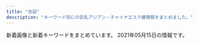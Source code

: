 ```yaml
---
title: "池袋"
description: "キーワード別にの巨乳アジアン・チャイナエステ嬢情報をまとめました。"
---
```


新着画像と新着キーワードをまとめています。
2021年05月15日の情報です。

<DmmAffiliateIns />
<KeywordTable
  shops={
    [
    {
        "url": "http://monaliza.xyz/",
        "keywords": {
            "C": 8
        },
        "img_links": [
            "http://monaliza.xyz/images/index_c1.jpg",
            "http://monaliza.xyz/images/r02.jpg",
            "http://monaliza.xyz/images/top.jpg",
            "http://monaliza.xyz/images/r04.jpg",
            "http://monaliza.xyz/images/g6.jpg",
            "http://monaliza.xyz/images/mobile.jpg",
            "http://monaliza.xyz/images/r03.jpg",
            "http://monaliza.xyz/images/gallery_image01b.jpg",
            "http://monaliza.xyz/images/g4.jpg",
            "http://monaliza.xyz/images/yuki.jpg",
            "http://monaliza.xyz/images/aoyi.jpg",
            "http://monaliza.xyz/images/r01.jpg",
            "http://monaliza.xyz/images/index_c3.jpg",
            "http://monaliza.xyz/images/index_c2.jpg",
            "http://monaliza.xyz/images/g7.jpg"
        ],
        "name": "MONA\u30fbLIZA \u30e2\u30ca\u30fb\u30ea\u30b6",
        "station": "JR\u6c60\u888b\u99c5\u897f\u53e3"
    },
    {
        "img_links": [
            "http://www.ccgirl.work/staff/aya1.jpg",
            "http://ccgirl.work/staff/ai1.jpg",
            "http://ccgirl.work/staff/kayuri1.jpg",
            "http://ccgirl.work/img/icon/new.jpg",
            "http://www.ccgirl.work/staff/kayuri2.jpg",
            "http://www.ccgirl.work/img/bana02.jpg",
            "http://ccgirl.work/img/contentsbottom.png",
            "http://ccgirl.work/staff/aya2.jpg",
            "http://ccgirl.work/staff/riri2.jpg",
            "http://ccgirl.work/staff/koko1.jpg",
            "http://ccgirl.work/staff/riri1.jpg",
            "http://ccgirl.work/staff/ai3.jpg",
            "http://www.ccgirl.work/staff/kayuri3.jpg",
            "http://www.ccgirl.work/staff/ai1.jpg",
            "http://ccgirl.work/img/interior.jpg",
            "http://ccgirl.work/img/s/s_qa.png",
            "http://ccgirl.work/staff/koko2.jpg",
            "http://www.ccgirl.work/staff/hana1.jpg",
            "http://ccgirl.work/staff/aya3.jpg",
            "http://www.ccgirl.work/staff/ai2.jpg",
            "http://www.ccgirl.work/img/contentsbottom.png",
            "http://www.ccgirl.work/staff/riri1.jpg",
            "http://www.ccgirl.work/img/bana03.jpg",
            "http://www.ccgirl.work/img/icon/new.jpg",
            "http://ccgirl.work/img/bana03.jpg",
            "http://www.ccgirl.work/staff/kayuri1.jpg",
            "http://ccgirl.work/staff/kayuri2.jpg",
            "http://ccgirl.work/staff/kayuri3.jpg",
            "http://www.ccgirl.work/staff/koko2.jpg",
            "http://ccgirl.work/staff/aya1.jpg",
            "http://ccgirl.work/img/bana02.jpg",
            "http://ccgirl.work/staff/ai2.jpg",
            "http://ccgirl.work/staff/hana1.jpg",
            "http://www.ccgirl.work/staff/koko1.jpg",
            "http://www.ccgirl.work/staff/ai3.jpg"
        ],
        "name": "\u73ca\u745a\u6d77\u5cb8",
        "keywords": {
            "C": 65,
            "84": 42,
            "85": 13,
            "86": 28,
            "D": 30
        },
        "url": "http://ccgirl.work/",
        "station": "JR\u6c60\u888b\u99c5\u6771\u53e3"
    },
    {
        "keywords": {},
        "img_links": [],
        "station": "JR\u6c60\u888b\u99c5\u6771\u53e3",
        "name": "\u30b9\u30de\u30a4\u30eb",
        "url": "http://iris.iest.info/"
    },
    {
        "name": "Primore \uff5e\u30d7\u30ea\u30e2\u30a2\uff5e",
        "keywords": {},
        "url": "http://primore.jpest.net/",
        "img_links": [
            "http://primore.jpest.net/uploads//sites/9/2020/06/r1.jpg",
            "http://primore.jpest.net/uploads//sites/9/2020/06/s1.jpg",
            "http://primore.jpest.net/uploads//sites/9/2020/06/top1-3.png",
            "http://primore.jpest.net/uploads//sites/9/2020/06/aroma2.jpg",
            "http://primore.jpest.net/uploads//sites/9/2020/06/top-2.png",
            "http://primore.jpest.net/uploads//sites/9/2020/06/s3.jpg",
            "http://primore.jpest.net/uploads//sites/9/2020/06/r2.jpg",
            "http://primore.jpest.net/uploads//sites/9/2020/06/r4.jpg",
            "http://primore.jpest.net/uploads//sites/9/2020/06/s2.jpg",
            "http://primore.jpest.net/uploads//sites/9/2020/06/r5.jpg",
            "http://primore.jpest.net/uploads//sites/9/2020/06/r3.jpg",
            "http://primore.jpest.net/uploads//sites/9/2021/04/2.jpg",
            "http://primore.jpest.net/uploads//sites/9/2021/04/3.jpg",
            "http://primore.jpest.net/uploads//sites/9/2020/06/s4.jpg",
            "http://primore.jpest.net/uploads//sites/9/2020/06/aroma1.jpg",
            "http://primore.jpest.net/uploads//sites/9/2020/06/02.jpg",
            "http://primore.jpest.net/uploads//sites/9/2021/04/1.jpg",
            "http://primore.jpest.net/uploads//sites/9/2020/06/4.jpg",
            "http://primore.jpest.net/uploads//sites/9/2020/06/01.jpg"
        ],
        "station": "JR\u6c60\u888b\u99c5\u6771\u53e3"
    },
    {
        "station": "JR\u6c60\u888b\u99c5\u897f\u53e3(\u5317)",
        "keywords": {
            "87": 28,
            "E": 82,
            "C": 35,
            "D": 60,
            "90": 13,
            "89": 68,
            "88": 72,
            "F": 39
        },
        "name": "New RELAX TIME",
        "url": "https://www.relax-es.net/",
        "img_links": [
            "https://www.relax-es.net/img/uploadfile/imgpc01601942092.jpg",
            "https://www.relax-es.net/w160-p400/img/uploadfile/imgpc01601602326.jpg",
            "https://www.relax-es.net/img/uploadfile/imgpc01608535716.jpg",
            "https://www.relax-es.net/img/uploadfile/imgpc01601601781.jpg",
            "https://www.relax-es.net/w200-p300/img/uploadfile/imgpc01601942105.jpg",
            "https://www.relax-es.net/img/s/area04.png",
            "https://www.relax-es.net/img/num3.png",
            "https://www.relax-es.net/img/syscard.png",
            "https://www.relax-es.net/img/shop.jpg",
            "https://www.relax-es.net/img/num1.png",
            "https://www.relax-es.net/w200-p300/img/uploadfile/imgpc01601942123.jpg",
            "https://www.relax-es.net/img/bana03.jpg",
            "https://www.relax-es.net/w160-p400/img/uploadfile/imgpc01601942123.jpg",
            "https://www.relax-es.net/img/s/area01.png",
            "https://www.relax-es.net/w160-p400/img/uploadfile/imgpc01608535826.jpg",
            "https://www.relax-es.net/img/uploadfile/imgpc01608535915.jpg",
            "https://www.relax-es.net/img/uploadfile/imgpc01601602890.jpg",
            "https://www.relax-es.net/img/uploadfile/imgpc01601942165.jpg",
            "https://www.relax-es.net/w160-p400/img/uploadfile/imgpc01601602890.jpg",
            "https://www.relax-es.net/img/uploadfile/imgpc01601601975.jpg",
            "https://www.relax-es.net/img/s/area02.png",
            "https://www.relax-es.net/w300-p200/img/uploadfile/imgpc01601942105.jpg",
            "https://www.relax-es.net/w200-p300/img/uploadfile/imgpc01601602403.jpg",
            "https://www.relax-es.net/img/uploadfile/imgpc01601942123.jpg",
            "https://www.relax-es.net/img/bana04.jpg",
            "https://www.relax-es.net/img/bana01.jpg",
            "https://www.relax-es.net/w160-p400/img/uploadfile/imgpc01601602761.jpg",
            "https://www.relax-es.net/img/uploadfile/imgpc01601602443.jpg",
            "https://www.relax-es.net/img/uploadfile/imgpc01601942105.jpg",
            "https://www.relax-es.net/w160-p400/img/uploadfile/imgpc01601602016.jpg",
            "https://www.relax-es.net/w200-p300/img/uploadfile/imgpc01601602676.jpg",
            "https://www.relax-es.net/img/uploadfile/imgpc01601942142.jpg",
            "https://www.relax-es.net/img/uploadfile/img_1601600792.jpg",
            "https://www.relax-es.net/img/num5.png",
            "https://www.relax-es.net/w200-p300/img/uploadfile/imgpc01601602443.jpg",
            "https://www.relax-es.net/img/uploadfile/imgpc01601602970.jpg",
            "https://www.relax-es.net/img/uploadfile/imgpc01601602326.jpg",
            "https://www.relax-es.net/img/uploadfile/imgpc01601602188.jpg",
            "https://www.relax-es.net/img/bana07.jpg",
            "https://www.relax-es.net/img/uploadfile/imgpc01608535783.jpg",
            "https://www.relax-es.net/w160-p400/img/uploadfile/imgpc01601602970.jpg",
            "https://www.relax-es.net/w160-p400/img/uploadfile/imgpc01608535716.jpg",
            "https://www.relax-es.net/w160-p400/img/uploadfile/imgpc01608535783.jpg",
            "https://www.relax-es.net/img/uploadfile/img_1601600707.jpg",
            "https://www.relax-es.net/img/uploadfile/imgpc01601602761.jpg",
            "https://www.relax-es.net/img/uploadfile/imgpc01601603008.jpg",
            "https://www.relax-es.net/img/uploadfile/imgpc01601602016.jpg",
            "https://www.relax-es.net/img/s/area06.png",
            "https://www.relax-es.net/w160-p400/img/uploadfile/imgpc01601601975.jpg",
            "https://www.relax-es.net/w160-p400/img/uploadfile/imgpc01601601781.jpg",
            "https://www.relax-es.net/img/num4.png",
            "https://www.relax-es.net/w200-p300/img/uploadfile/imgpc01601601975.jpg",
            "https://www.relax-es.net/w160-p400/img/uploadfile/imgpc01601602188.jpg",
            "https://www.relax-es.net/img/area.jpg",
            "https://www.relax-es.net/img/s/area05.png",
            "https://www.relax-es.net/img/companioncoment.png",
            "https://www.relax-es.net/w160-p400/img/uploadfile/imgpc01601602269.jpg",
            "https://www.relax-es.net/w160-p400/img/uploadfile/imgpc01601942142.jpg",
            "https://www.relax-es.net/w200-p300/img/uploadfile/imgpc01601601781.jpg",
            "https://www.relax-es.net/img/kantan.jpg",
            "https://www.relax-es.net/w200-p80/img/uploadfile/imgpc01601942105.jpg",
            "https://www.relax-es.net/img/icon/new.png",
            "https://www.relax-es.net/w200-p300/img/uploadfile/imgpc01601602890.jpg",
            "https://www.relax-es.net/w160-p400/img/uploadfile/imgpc01601942092.jpg",
            "https://www.relax-es.net/img/bana02.jpg",
            "https://www.relax-es.net/img/uploadfile/1601603998.png",
            "https://www.relax-es.net/img/uploadfile/imgpc01601602269.jpg",
            "https://www.relax-es.net/img/bana05.jpg",
            "https://www.relax-es.net/img/uploadfile/imgpc01608535826.jpg",
            "https://www.relax-es.net/w160-p400/img/uploadfile/imgpc01601602676.jpg",
            "https://www.relax-es.net/w160-p400/img/uploadfile/imgpc01601602403.jpg",
            "https://www.relax-es.net/w160-p400/img/uploadfile/imgpc01601602443.jpg",
            "https://www.relax-es.net/img/uploadfile/imgpc01601602403.jpg",
            "https://www.relax-es.net/w160-p400/img/uploadfile/imgpc01601942105.jpg",
            "https://www.relax-es.net/img/bana10.jpg",
            "https://www.relax-es.net/img/s/area03.png",
            "https://www.relax-es.net/w160-p400/img/uploadfile/imgpc01601942165.jpg",
            "https://www.relax-es.net/w160-p400/img/uploadfile/imgpc01608535915.jpg",
            "https://www.relax-es.net/img/uploadfile/imgpc01601602676.jpg",
            "https://www.relax-es.net/img/num2.png",
            "https://www.relax-es.net/w160-p400/img/uploadfile/imgpc01601603008.jpg"
        ]
    },
    {
        "name": "\u604b\u306e\u5929\u4f7f",
        "station": "JR\u6c60\u888b\u99c5\u897f\u53e3(\u5317)",
        "url": "https://koi-tenshi.tyo.cm/",
        "keywords": {
            "85": 1,
            "D": 4,
            "88": 1,
            "86": 2,
            "C": 12
        },
        "img_links": [
            "https://koi-tenshi.tyo.cm/images/sp_ico05.png",
            "https://koi-tenshi.tyo.cm/photos/sites/8/2021/04/2021042906175895.jpg",
            "https://koi-tenshi.tyo.cm/images/header_open.png",
            "https://koi-tenshi.tyo.cm/photos/sites/8/2021/04/2021042906214275.jpg",
            "https://koi-tenshi.tyo.cm/images/sp_ico04.png",
            "https://koi-tenshi.tyo.cm/images/end.png",
            "https://koi-tenshi.tyo.cm/images/sp_ico06.png",
            "https://koi-tenshi.tyo.cm/images/sp_header.png",
            "https://koi-tenshi.tyo.cm/images/sp_ico02.png",
            "https://koi-tenshi.tyo.cm/photos/sites/8/2021/04/2021042906173487.jpg",
            "https://koi-tenshi.tyo.cm/images/sp_tel.png",
            "https://koi-tenshi.tyo.cm/images/header_tel.png",
            "https://koi-tenshi.tyo.cm/images/sp_ico03.png",
            "https://koi-tenshi.tyo.cm/images/header_mail.png",
            "https://koi-tenshi.tyo.cm/photos/sites/8/2021/04/2021042906171256.jpg",
            "https://koi-tenshi.tyo.cm/images/sp_ico01.png",
            "https://koi-tenshi.tyo.cm/images/info.jpg"
        ]
    },
    {
        "name": "\u30cf\u30cb\u30fc\u30d3\u30fc",
        "station": "JR\u6c60\u888b\u99c5\u897f\u53e3(\u5317)",
        "url": "https://honeybee2.com/",
        "img_links": [
            "https://honeybee2.com/images/img_gallery_02.png",
            "https://honeybee2.com/images_staff/142/050113450875.jpg",
            "https://honeybee2.com/images_staff/133/041312285087.jpg",
            "https://honeybee2.com/images/bnr_160_45.jpg",
            "https://honeybee2.com/images/bnr_side_card.png",
            "https://honeybee2.com/images_staff/168/111319171076.jpg",
            "https://honeybee2.com/images/btn_next.png",
            "https://honeybee2.com/images_staff/108/050115134296.jpg",
            "https://honeybee2.com/images_staff/168/050113400416.jpg",
            "https://honeybee2.com/images_staff/136/050114025434.jpg",
            "https://honeybee2.com/images/vis_profileframe.png",
            "https://honeybee2.com/images_staff/176/050115410027.jpg",
            "https://honeybee2.com/images_staff/133/050114310512.jpg",
            "https://honeybee2.com/images/img_gallery_04.png",
            "https://honeybee2.com/images/icon_ranking_05.png",
            "https://honeybee2.com/images/icon_ranking_03.png",
            "https://honeybee2.com/images_staff/99/050115040623.jpg",
            "https://honeybee2.com/images/bnr_468_60.jpg",
            "https://honeybee2.com/images/img_info.png",
            "https://honeybee2.com/images_staff/99/110211050217.jpg",
            "https://honeybee2.com/images/img_gallery_06.png",
            "https://honeybee2.com/images_staff/117/082321050834.jpg",
            "https://honeybee2.com/images/btn_back.png",
            "https://honeybee2.com/images/bnr_88_31.jpg",
            "https://honeybee2.com/images_staff/117/050114225897.jpg",
            "https://honeybee2.com/images/img_gallery_03.png",
            "https://honeybee2.com/images_staff/60/050115251333.jpg",
            "https://honeybee2.com/images/pagetop_off.png",
            "https://honeybee2.com/images/img_info_02.png",
            "https://honeybee2.com/images/img_gallery_01.png",
            "https://honeybee2.com/images_staff/134/041314164177.jpg",
            "https://honeybee2.com/images/icon_ranking_04.png",
            "https://honeybee2.com/images_staff/150/050113284720.jpg",
            "https://honeybee2.com/images/img_info_03.png",
            "https://honeybee2.com/images/icon_ranking_01.png",
            "https://honeybee2.com/images_staff/60/032207120681.jpg",
            "https://honeybee2.com/images_staff/111/070714141435.jpg",
            "https://honeybee2.com/images/img_info_01.png",
            "https://honeybee2.com/images/no_image.jpg",
            "https://honeybee2.com/images_staff/175/050113092189.jpg",
            "https://honeybee2.com/images/icon_new.png",
            "https://honeybee2.com/images/bnr_200_40.jpg",
            "https://honeybee2.com/images/img_gallery_05.png",
            "https://honeybee2.com/images/vis_castframe_01.png",
            "https://honeybee2.com/images/bnr_side_concept.png",
            "https://honeybee2.com/images_staff/142/060611265633.jpg",
            "https://honeybee2.com/images_staff/150/091116274617.jpg",
            "https://honeybee2.com/images_staff/111/050114432551.jpg",
            "https://honeybee2.com/images_staff/136/041523165620.jpg"
        ],
        "keywords": {
            "82": 63,
            "D": 199,
            "83": 149,
            "88": 44,
            "85": 104,
            "C": 257,
            "84": 251,
            "F": 51
        }
    },
    {
        "station": "JR\u6c60\u888b\u99c5\u897f\u53e3",
        "name": "\u5fc3\u30d1\u30e9\u30c0\u30a4\u30b9",
        "img_links": [
            "http://new-paradise.net/images/a6.jpg",
            "http://new-paradise.net/images/down.png",
            "http://new-paradise.net/images/mobile.png",
            "http://new-paradise.net/images/itigo.jpg",
            "http://new-paradise.net/images/zi_staff.png",
            "http://new-paradise.net/images/a3.jpg",
            "http://new-paradise.net/images/honoka.jpg",
            "http://new-paradise.net/images/kiki02.jpg",
            "http://new-paradise.net/images/kanna02.jpg",
            "http://new-paradise.net/images/kiki.jpg",
            "http://new-paradise.net/images/a4.jpg",
            "http://new-paradise.net/images/a7.jpg",
            "http://new-paradise.net/images/a5.jpg",
            "http://new-paradise.net/images/misaki01.jpg",
            "http://new-paradise.net/images/a1.jpg",
            "http://new-paradise.net/images/up.png",
            "http://new-paradise.net/images/g0.jpg",
            "http://new-paradise.net/images/a2.jpg",
            "http://new-paradise.net/images/info.jpg",
            "http://new-paradise.net/images/flash1.jpg",
            "http://new-paradise.net/images/noa.jpg",
            "http://new-paradise.net/images/r3.jpg",
            "http://new-paradise.net/images/misaki02.jpg"
        ],
        "url": "http://new-paradise.net/",
        "keywords": {}
    },
    {
        "url": "http://tsukinokoi.com/",
        "img_links": [
            "http://tsukinokoi.com/images/news3.png",
            "http://tsukinokoi.com/img/staff/144652745411466600.jpg",
            "http://tsukinokoi.com/img/staff/152008703796356600.jpg",
            "http://tsukinokoi.com/img/staff/142919725579809100.png",
            "http://tsukinokoi.com/img/staff/148586605222864500.jpg",
            "http://tsukinokoi.com/images/QRcode.png",
            "http://tsukinokoi.com/img/staff/154673852166026500.jpg",
            "http://tsukinokoi.com/img/staff/153079932824200700.jpg",
            "http://tsukinokoi.com/img/staff/151584629124140300.jpg",
            "http://tsukinokoi.com/images/news1.png",
            "http://tsukinokoi.com/images/bar_gallery.png",
            "http://tsukinokoi.com/img/staff/148256052554824000.jpg",
            "http://tsukinokoi.com/images/bar_staff.png",
            "http://tsukinokoi.com/img/staff/155204782386136400.jpg",
            "http://tsukinokoi.com/img/staff/148073918839938900.jpg",
            "http://tsukinokoi.com/images/bar_top.png",
            "http://tsukinokoi.com/img/staff/160622584020640000.jpg",
            "http://tsukinokoi.com/img/staff/155611310658540500.jpg",
            "http://tsukinokoi.com/img/staff/155818741107218300.jpg",
            "http://tsukinokoi.com/img/staff/148586605226742500.jpg",
            "http://tsukinokoi.com/images/event/2020/m05.png",
            "http://tsukinokoi.com/images/pickupGirl2014.png"
        ],
        "keywords": {
            "\u30bb\u30af\u30b7\u30fc": 1
        },
        "name": "\u6708\u306e\u604b",
        "station": "JR\u6c60\u888b\u99c5\u897f\u53e3"
    },
    {
        "station": "JR\u6c60\u888b\u99c5\u897f\u53e3",
        "keywords": {
            "D": 18,
            "83": 18,
            "85": 6,
            "86": 6,
            "C": 12
        },
        "img_links": [
            "http://koi.este.work/tennai.png",
            "http://koi.este.work/t3.jpg",
            "http://momipara.jp/img/link/momi88.jpg",
            "http://koi.este.work/tennai2.jpg",
            "http://koi.este.work/b_girl.png",
            "http://koi.este.work/2/uploadimg/1565558725.jpg",
            "http://koi.este.work/tennai3.jpg",
            "http://koi.este.work/tennai4.jpg",
            "http://koi.este.work/2/uploadimg/1601879728.jpg",
            "http://koi.este.work/top.jpg",
            "http://koi.este.work/mens-esthe.png",
            "http://koi.este.work/2/uploadimg/1579481243.jpg",
            "http://koi.este.work/t1.jpg",
            "http://koi.este.work/up_5_3_0.jpg",
            "http://koi.este.work/2/uploadimg/1577672563.jpg",
            "http://koi.este.work/b_news.png"
        ],
        "name": "\u604b",
        "url": "http://koi.este.work/"
    },
    {
        "url": "http://esthe-treat.com/",
        "name": "\u53f0\u6e7e\u5e78\u904b\u30ea\u30e9\u30af\u30bc\u30fc\u30b7\u30e7\u30f3",
        "keywords": {},
        "img_links": [
            "http://esthe-treat.com/img/sys2.png",
            "http://esthe-treat.com/img/t-r.jpg",
            "http://esthe-treat.com/img/tel.jpg",
            "http://esthe-treat.com/staff/rena/01.jpg",
            "http://esthe-treat.com/staff/ami/01.jpg",
            "http://esthe-treat.com/img/cam.jpg",
            "http://esthe-treat.com/staff/miki/01.jpg",
            "http://esthe-treat.com/img/sysetc.png",
            "http://esthe-treat.com/img/botton.jpg",
            "http://esthe-treat.com/staff/yuyu/01.jpg",
            "http://esthe-treat.com/img/tit.jpg",
            "http://esthe-treat.com/img/pc.jpg",
            "http://esthe-treat.com/staff/natumi/01.jpg",
            "http://esthe-treat.com/img/add.jpg",
            "http://esthe-treat.com/img/t-t.jpg",
            "http://esthe-treat.com/img/t-o.jpg",
            "http://esthe-treat.com/img/t-a.jpg",
            "http://esthe-treat.com/img/adrs.jpg",
            "http://esthe-treat.com/img/pic.jpg",
            "http://esthe-treat.com/img/info.jpg",
            "http://esthe-treat.com/img/sys1.png",
            "http://esthe-treat.com/img/t-s.jpg"
        ],
        "station": "JR\u6c60\u888b\u99c5\u897f\u53e3"
    },
    {
        "img_links": [
            "http://hanamizuki.jpn.cm/images/s_news.png",
            "http://hanamizuki.jpn.cm/photos/sites/43/2017/11/2017110204162215.jpg",
            "http://hanamizuki.jpn.cm/images/mobile.png",
            "http://hanamizuki.jpn.cm/photos/sites/43/2017/11/2017110204161468.jpg",
            "http://hanamizuki.jpn.cm/images/room4.jpg",
            "http://hanamizuki.jpn.cm/photos/sites/43/2021/02/2021020211590282.jpg",
            "http://hanamizuki.jpn.cm/images/s_staff.png",
            "http://hanamizuki.jpn.cm/images/room3.jpg",
            "http://hanamizuki.jpn.cm/images/nbj2.jpg",
            "http://hanamizuki.jpn.cm/images/top.png",
            "http://hanamizuki.jpn.cm/photos/sites/43/2019/12/2019122511054726.jpg",
            "http://hanamizuki.jpn.cm/images/room2.jpg",
            "http://hanamizuki.jpn.cm/images/s_link.png",
            "http://hanamizuki.jpn.cm/photos/sites/43/2019/12/2019122511054178.jpg",
            "http://hanamizuki.jpn.cm/images/room1.jpg"
        ],
        "url": "http://hanamizuki.jpn.cm/",
        "name": "\u6c34\u6728\u82b1",
        "station": "JR\u6c60\u888b\u99c5\u6771\u53e3",
        "keywords": {
            "95": 1,
            "H": 2,
            "88": 1,
            "90": 1,
            "E": 1
        }
    },
    {
        "station": "JR\u6c60\u888b\u99c5\u897f\u53e3",
        "keywords": {
            "E": 2,
            "85": 2,
            "83": 4,
            "F": 1,
            "C": 22,
            "84": 2,
            "87": 3,
            "86": 1,
            "88": 2
        },
        "url": "http://awakoku.net/",
        "img_links": [
            "http://awakoku.net/girls/hana1.jpg",
            "http://awakoku.net/girls/misaki1.jpg",
            "http://awakoku.net/girls/saki1.jpg",
            "http://awakoku.net/girls/kana1.jpg",
            "http://awakoku.net/girls/yumi.jpg",
            "http://awakoku.net/girls/yuri1.jpg",
            "http://awakoku.net/girls/ami1.jpg",
            "http://awakoku.net/girls/misaki2.jpg",
            "http://awakoku.net/girls/nagisa2.jpg",
            "http://awakoku.net/girls/aya1.jpg",
            "http://awakoku.net/girls/mina2.jpg",
            "http://manpuku-web2.sakura.ne.jp/awakoku/image/header.jpg",
            "http://awakoku.net/girls/noimage.jpg",
            "http://awakoku.net/girls/yuri2.jpg",
            "http://awakoku.net/girls/kana2.jpg",
            "http://awakoku.net/girls/mina1.jpg",
            "http://awakoku.net/image/pickup.jpg",
            "http://awakoku.net/girls/sakura1.jpg",
            "http://awakoku.net/girls/nana1.jpg",
            "http://awakoku.net/girls/nana2.jpg",
            "http://awakoku.net/girls/nagisa1.jpg",
            "http://awakoku.net/girls/hana2.jpg"
        ],
        "name": "\u30a2\u30ef\u56fd\u515a"
    },
    {
        "station": "JR\u6c60\u888b\u99c5\u897f\u53e3(\u5317)",
        "url": "http://www.i-rlx.info/",
        "img_links": [
            "http://www.i-rlx.info/images/index_34.jpg",
            "http://www.i-rlx.info/images/index_24.jpg",
            "http://www.i-rlx.info/images/upload/thumb/bb8a47bc98c64e87.jpg",
            "http://www.i-rlx.info/images/index_27.jpg",
            "http://www.i-rlx.info/images/upload/thumb/9e42414005a99f48.jpg",
            "http://www.i-rlx.info/images/index_01.jpg",
            "http://www.i-rlx.info/girl/02.jpg",
            "http://www.i-rlx.info/images/index_33.jpg",
            "http://www.i-rlx.info/images/upload/thumb/4d0e657eefdddf42.jpg",
            "http://www.i-rlx.info/i/room/r02.jpg",
            "http://www.i-rlx.info/i/girl/02.jpg",
            "http://www.i-rlx.info/images/upload/549fe7e03db1e8fc.jpg",
            "http://www.i-rlx.info/girl/07.jpg",
            "http://www.i-rlx.info/images/index_22.jpg",
            "http://www.i-rlx.info/images/index_08.jpg",
            "http://www.i-rlx.info/images/index_26.jpg",
            "http://www.i-rlx.info/images/upload/19b76df66faf0b12.jpg",
            "http://www.i-rlx.info/images/index_39.jpg",
            "http://www.i-rlx.info/images/rec_16.jpg",
            "http://www.i-rlx.info/images/upload/5f15caf7f272770f.jpg",
            "http://www.i-rlx.info/images/index_03.jpg",
            "http://www.i-rlx.info/images/index_12.jpg",
            "http://www.i-rlx.info/images/upload/thumb/c3c01fea3cdcaa08.jpg",
            "http://www.i-rlx.info/girl/04.jpg",
            "http://www.i-rlx.info/images/upload/thumb/95e8548329763630.jpg",
            "http://www.i-rlx.info/images/index_30.jpg",
            "http://www.i-rlx.info/images/index_04.jpg",
            "http://www.i-rlx.info/images/upload/thumb/7d800b2f3fde617b.jpg",
            "http://www.i-rlx.info/images/upload/d9467bde93e01a59.jpg",
            "http://www.i-rlx.info/images/upload/eeb5d9caa554018e.jpg",
            "http://www.i-rlx.info/images/upload/thumb/d9467bde93e01a59.jpg",
            "http://www.i-rlx.info/images/index_13.jpg",
            "http://www.i-rlx.info/images/sub_18.jpg",
            "http://www.i-rlx.info/images/info.jpg",
            "http://www.i-rlx.info/images/index_36.jpg",
            "http://www.i-rlx.info/images/upload/9e42414005a99f48.jpg",
            "http://www.i-rlx.info/images/staff_16.jpg",
            "http://www.i-rlx.info/images/index_20.jpg",
            "http://www.i-rlx.info/images/index_07.jpg",
            "http://www.i-rlx.info/images/upload/dc8f1b616e622b2a.jpg",
            "http://www.i-rlx.info/images/upload/thumb/22c78aefa047b678.jpg",
            "http://www.i-rlx.info/images/upload/888936484d714117.jpg",
            "http://www.i-rlx.info/girl/05.jpg",
            "http://www.i-rlx.info/images/index_21.jpg",
            "http://www.i-rlx.info/girl/06.jpg",
            "http://www.i-rlx.info/images/upload/thumb/888936484d714117.jpg",
            "http://www.i-rlx.info/images/index_19.jpg",
            "http://www.i-rlx.info/images/index_15.jpg",
            "http://www.i-rlx.info/images/index_23.jpg",
            "http://www.i-rlx.info/images/upload/thumb/bc0752fe4e53b8c6.jpg",
            "http://www.i-rlx.info/images/upload/bb8a47bc98c64e87.jpg",
            "http://www.i-rlx.info/i/room/r03.jpg",
            "http://www.i-rlx.info/girl/08.jpg",
            "http://www.i-rlx.info/images/index_17.jpg",
            "http://www.i-rlx.info/images/upload/thumb/bb2bfea87a6127cc.jpg",
            "http://www.i-rlx.info/images/upload/thumb/3a57edcf235cfd8e.jpg",
            "http://www.i-rlx.info/images/upload/22c78aefa047b678.jpg",
            "http://www.i-rlx.info/images/upload/thumb/dc8f1b616e622b2a.jpg",
            "http://www.i-rlx.info/images/info_16.jpg",
            "http://www.i-rlx.info/images/index_37.jpg",
            "http://www.i-rlx.info/images/upload/a31aa89cc9329b66.jpg",
            "http://www.i-rlx.info/images/index_10.jpg",
            "http://www.i-rlx.info/images/index_02.jpg",
            "http://www.i-rlx.info/images/upload/7d800b2f3fde617b.jpg",
            "http://www.i-rlx.info/images/index_29.jpg",
            "http://www.i-rlx.info/images/upload/c3c01fea3cdcaa08.jpg",
            "http://www.i-rlx.info/images/upload/bc0752fe4e53b8c6.jpg",
            "http://www.i-rlx.info/images/upload/b0bbe23232bed8aa.jpg",
            "http://www.i-rlx.info/girl/01.jpg",
            "http://www.i-rlx.info/images/index_06.jpg",
            "http://www.i-rlx.info/i/room/r04.jpg",
            "http://www.i-rlx.info/girl/017.jpg",
            "http://www.i-rlx.info/images/upload/95e8548329763630.jpg",
            "http://www.i-rlx.info/i/girl/04.jpg",
            "http://www.i-rlx.info/images/upload/c9993cc2167b7dc9.jpg",
            "http://www.i-rlx.info/images/index_09.jpg",
            "http://www.i-rlx.info/images/upload/thumb/eeb5d9caa554018e.jpg",
            "http://www.i-rlx.info/images/upload/4d0e657eefdddf42.jpg",
            "http://www.i-rlx.info/i/room/r01.jpg",
            "http://www.i-rlx.info/images/upload/bb2bfea87a6127cc.jpg",
            "http://www.i-rlx.info/images/index_28.jpg",
            "http://www.i-rlx.info/i/girl/05.jpg",
            "http://www.i-rlx.info/images/upload/thumb/c9993cc2167b7dc9.jpg",
            "http://www.i-rlx.info/images/upload/thumb/549fe7e03db1e8fc.jpg",
            "http://www.i-rlx.info/images/index_35_01.jpg",
            "http://www.i-rlx.info/images/upload/thumb/a31aa89cc9329b66.jpg",
            "http://www.i-rlx.info/images/index_11.jpg",
            "http://www.i-rlx.info/images/03.jpg",
            "http://www.i-rlx.info/images/upload/3a57edcf235cfd8e.jpg",
            "http://www.i-rlx.info/images/index_14.jpg",
            "http://www.i-rlx.info/images/rec.jpg",
            "http://www.i-rlx.info/i/girl/03.jpg",
            "http://www.i-rlx.info/images/upload/thumb/ac8e7ec3ac179feb.jpg",
            "http://www.i-rlx.info/i/girl/01.jpg",
            "http://www.i-rlx.info/images/sub_21.jpg",
            "http://www.i-rlx.info/images/upload/thumb/5f15caf7f272770f.jpg",
            "http://www.i-rlx.info/images/upload/thumb/19b76df66faf0b12.jpg",
            "http://www.i-rlx.info/girl/018.jpg",
            "http://www.i-rlx.info/images/index_18.jpg",
            "http://www.i-rlx.info/images/upload/thumb/b0bbe23232bed8aa.jpg",
            "http://www.i-rlx.info/images/index_31.jpg",
            "http://www.i-rlx.info/images/upload/ac8e7ec3ac179feb.jpg"
        ],
        "name": "\u30b7\u30e3\u30fc\u30ed\u30c3\u30c8\u59eb",
        "keywords": {
            "82": 2,
            "88": 1,
            "86": 3,
            "89": 3,
            "D": 4,
            "C": 20,
            "85": 11,
            "87": 1,
            "E": 1
        }
    },
    {
        "keywords": {},
        "img_links": [
            "http://foryou-est.tokyo/images/aya.jpg",
            "http://foryou-est.tokyo/images/ai.jpg",
            "http://foryou-est.tokyo/images/mobile.png",
            "http://foryou-est.tokyo/images/emi.jpg",
            "http://foryou-est.tokyo/images/flash1.jpg",
            "http://foryou-est.tokyo/images/yuri.jpg",
            "http://foryou-est.tokyo/images/sp03.jpg",
            "http://foryou-est.tokyo/images/zi_staff.png",
            "http://foryou-est.tokyo/images/up.png",
            "http://foryou-est.tokyo/images/down.png",
            "http://foryou-est.tokyo/images/kina.jpg",
            "http://foryou-est.tokyo/images/riri.jpg",
            "http://foryou-est.tokyo/images/sp01.jpg",
            "http://foryou-est.tokyo/images/yumi.jpg",
            "http://foryou-est.tokyo/images/sp02.jpg",
            "http://foryou-est.tokyo/images/mika.jpg",
            "http://foryou-est.tokyo/images/yuki.jpg"
        ],
        "url": "http://foryou-est.tokyo/",
        "name": "For You",
        "station": "JR\u6c60\u888b\u99c5\u897f\u53e3"
    },
    {
        "url": "http://salon-arm.com/",
        "keywords": {
            "C": 21
        },
        "station": "JR\u6c60\u888b\u99c5\u897f\u53e3",
        "img_links": [
            "http://salon-arm.com/staff/rika/01mb.jpg",
            "http://salon-arm.com/staff/saya/01mb.jpg",
            "http://salon-arm.com/img/ttl_mobile.png",
            "http://salon-arm.com/staff/nana/01mb.jpg",
            "http://salon-arm.com/staff/emi/01mb.jpg",
            "http://salon-arm.com/staff/kaori/01.jpg",
            "http://salon-arm.com/staff/nana/01.jpg",
            "http://salon-arm.com/img/ttl_staff.png",
            "http://salon-arm.com/staff/yuuka/01mb.jpg",
            "http://salon-arm.com/img/ttl_line.png",
            "http://salon-arm.com/staff/mai/01mb.jpg",
            "http://salon-arm.com/img/ttl_concept.png",
            "http://salon-arm.com/staff/emi/01.jpg",
            "http://salon-arm.com/staff/rika/01.jpg",
            "http://salon-arm.com/staff/reina/01mb.jpg",
            "http://salon-arm.com/staff/mai/01.jpg",
            "http://salon-arm.com/staff/ai/01mb.jpg",
            "http://salon-arm.com/staff/reina/01.jpg",
            "http://salon-arm.com/staff/ai/01.jpg",
            "http://salon-arm.com/staff/ichigo/01mb.jpg",
            "http://salon-arm.com/img/att.jpg",
            "http://salon-arm.com/staff/ichigo/01.jpg",
            "http://salon-arm.com/staff/saya/01.jpg",
            "http://salon-arm.com/staff/ringo/01mb.jpg",
            "http://salon-arm.com/staff/kaori/01mb.jpg",
            "http://salon-arm.com/pic/top.png",
            "http://salon-arm.com/staff/yuuka/01.jpg",
            "http://salon-arm.com/i/files/homeimg.jpg",
            "http://salon-arm.com/staff/midori/01.jpg",
            "http://salon-arm.com/staff/midori/01mb.jpg",
            "http://salon-arm.com/staff/ringo/01.jpg",
            "http://salon-arm.com/img/ttl_tnew.png",
            "http://salon-arm.com/pic/head.png"
        ],
        "name": "\u30a2\u30ed\u30de\u30ed\u30de\u30f3\u30b9"
    },
    {
        "name": "\u3086\u3089\u308a",
        "station": "JR\u6c60\u888b\u99c5\u897f\u53e3(\u5317)",
        "url": "http://www.yurari-massage.work/",
        "keywords": {
            "87": 8,
            "E": 3,
            "D": 11,
            "86": 20,
            "C": 33
        },
        "img_links": [
            "http://www.yurari-massage.work/img/sta28.jpg",
            "http://www.yurari-massage.work/img/sta4.jpg",
            "http://www.yurari-massage.work/img/sta26.jpg",
            "http://www.yurari-massage.work/img/m2.jpg",
            "http://www.yurari-massage.work/img/sta7.jpg",
            "http://www.yurari-massage.work/img/m30.jpg",
            "http://www.yurari-massage.work/img/st21.jpg",
            "http://www.yurari-massage.work/img/m3.jpg",
            "http://www.yurari-massage.work/img/sta29.jpg",
            "http://www.yurari-massage.work/img/st026.jpg",
            "http://www.yurari-massage.work/img/m1.jpg",
            "http://www.yurari-massage.work/img/st021.jpg",
            "http://www.yurari-massage.work/img/st027.jpg",
            "http://www.yurari-massage.work/img/campian.jpg",
            "http://www.yurari-massage.work/img/m40.jpg",
            "http://www.yurari-massage.work/img/st017.jpg",
            "http://www.yurari-massage.work/img/st4.jpg",
            "http://www.yurari-massage.work/img/st28.jpg",
            "http://www.yurari-massage.work/img/r9.jpg",
            "http://www.yurari-massage.work/img/st26.jpg",
            "http://www.yurari-massage.work/img/m4.jpg",
            "http://www.yurari-massage.work/img/m20.jpg",
            "http://www.yurari-massage.work/img/st25.jpg",
            "http://www.yurari-massage.work/img/sta25.jpg",
            "http://www.yurari-massage.work/img/sta27.jpg",
            "http://www.yurari-massage.work/img/sta22.jpg",
            "http://www.yurari-massage.work/img/nos.jpg",
            "http://www.yurari-massage.work/img/st07.jpg",
            "http://www.yurari-massage.work/img/m6.jpg",
            "http://www.yurari-massage.work/img/st22.jpg",
            "http://www.yurari-massage.work/img/st27.jpg",
            "http://www.yurari-massage.work/img/st7.jpg",
            "http://www.yurari-massage.work/img/m50.jpg",
            "http://www.yurari-massage.work/img/m60.jpg",
            "http://www.yurari-massage.work/img/m10.jpg",
            "http://www.yurari-massage.work/img/m5.jpg",
            "http://www.yurari-massage.work/img/st29.jpg",
            "http://www.yurari-massage.work/img/st17.jpg",
            "http://www.yurari-massage.work/img/head.jpg",
            "http://www.yurari-massage.work/img/mobile.png",
            "http://www.yurari-massage.work/img/st022.jpg",
            "http://www.yurari-massage.work/img/sta21.jpg",
            "http://www.yurari-massage.work/img/st19.jpg",
            "http://www.yurari-massage.work/img/st11.jpg"
        ]
    },
    {
        "keywords": {},
        "station": "JR\u6c60\u888b\u99c5\u897f\u53e3(\u5317)",
        "name": "\u82b1\u6c34\u6728",
        "img_links": [
            "http://es-hana.work/images/line.jpg",
            "http://es-hana.work/staff/nana.jpg",
            "http://es-hana.work/images/6.jpg",
            "http://es-hana.work/images/news.jpg",
            "http://es-hana.work/images/1.jpg",
            "http://es-hana.work/img/miki1.jpg",
            "http://es-hana.work/images/5.jpg",
            "http://es-hana.work/staff/miki.jpg",
            "http://es-hana.work/images/sys2.jpg",
            "http://es-hana.work/img/haruka1.jpg",
            "http://es-hana.work/images/ac1.jpg",
            "http://es-hana.work/staff/ai.jpg",
            "http://es-hana.work/staff/haruka.jpg",
            "http://es-hana.work/images/interior_t.jpg",
            "http://es-hana.work/staff/yuna.jpg",
            "http://es-hana.work/staff/aya.jpg",
            "http://es-hana.work/images/sys1.jpg",
            "http://es-hana.work/img/aya1.jpg",
            "http://es-hana.work/images/2.jpg",
            "http://es-hana.work/img/ai1.jpg",
            "http://es-hana.work/images/ac2.jpg",
            "http://es-hana.work/staff/yui.jpg",
            "http://es-hana.work/images/tg.jpg",
            "http://es-hana.work/images/8.jpg",
            "http://es-hana.work/images/head.jpg",
            "http://es-hana.work/images/7.jpg",
            "http://es-hana.work/img/nana1.jpg",
            "http://es-hana.work/img/yui1.jpg",
            "http://es-hana.work/img/rina1.jpg",
            "http://es-hana.work/images/3.jpg",
            "http://es-hana.work/images/staff_t.jpg",
            "http://es-hana.work/images/int.jpg",
            "http://es-hana.work/staff/rina.jpg"
        ],
        "url": "http://es-hana.work/"
    },
    {
        "name": "\u6e80\u6708\u5802",
        "keywords": {},
        "img_links": [],
        "url": "http://mangetsudou.tyo.cm/",
        "station": "JR\u6c60\u888b\u99c5\u897f\u53e3"
    },
    {
        "keywords": {
            "C": 10,
            "D": 7,
            "88": 2,
            "87": 8,
            "86": 7,
            "84": 1
        },
        "url": "http://es-manzokudou.com/",
        "station": "JR\u6c60\u888b\u99c5\u6771\u53e3",
        "img_links": [
            "http://es-manzokudou.com/images/index_03.jpg",
            "http://es-manzokudou.com/uploads/33e3f16ac4ad0cce4991bcbf73f4ed57.jpg",
            "http://es-manzokudou.com/images/info_09.png",
            "http://es-manzokudou.com/images/girls_11.jpg",
            "http://es-manzokudou.com/uploads/d89fe15ae91cbe6757df76651ba2bafb.jpg",
            "http://es-manzokudou.com/uploads/200f500725d3f15233d981ad9b5e6b9a.jpg",
            "http://es-manzokudou.com/uploads/dedff2c11ab7aaa841a9cf2747a8406c.jpg",
            "http://es-manzokudou.com/images/index_23.jpg",
            "http://www.cmfm2.jp/images/over_thumb_l.png",
            "http://es-manzokudou.com/images/info_07.png",
            "http://es-manzokudou.com/uploads/59a8a61377564fb64b48427e84e4243f.jpg",
            "http://es-manzokudou.com/uploads/e0558d7d118d3983ed620237423a6a17.jpg",
            "http://es-manzokudou.com/uploads/8ec0af3b4889c07ab76ccbed51b2b813.jpg",
            "http://es-manzokudou.com/uploads/356177edff3d3b7efc4a77022debc8aa.jpg",
            "http://es-manzokudou.com/images/index_02.jpg",
            "http://es-manzokudou.com/uploads/da9811a4171f2ec42d7c9a8567e79d8c.jpg",
            "http://es-manzokudou.com/images/index_01.jpg",
            "http://es-manzokudou.com/uploads/40fc21d31595f51aaf89793b1f68617b.jpg",
            "http://es-manzokudou.com/uploads/6eeb47bf176bb33d310cc4b85e6877cd.jpg",
            "http://es-manzokudou.com/uploads/13ab049cc45dea80b43d33b6b7108f00.jpg",
            "http://es-manzokudou.com/uploads/d71f74498ca17396d022ba9a4df966f3.jpg",
            "http://es-manzokudou.com/uploads/b7f36d45469210b381ecb79a0e05a347.jpg",
            "http://es-manzokudou.com/uploads/ce9c20b274548d8d7fc88ffba3feb6b8.jpg",
            "http://es-manzokudou.com/uploads/4638ddb6f986a671b148647ba616100a.jpg",
            "http://es-manzokudou.com/images/link_09.jpg",
            "http://es-manzokudou.com/uploads/b3126b220ec550d17cf3d4ceaa0d5f91.jpg",
            "http://es-manzokudou.com/images/info_01.png",
            "http://es-manzokudou.com/images/index_07.jpg",
            "http://es-manzokudou.com/images/index_28.jpg",
            "http://es-manzokudou.com/uploads/275d5f397baa63db8424c86d5d6237cf.jpg",
            "http://es-manzokudou.com/images/index_13.jpg",
            "http://es-manzokudou.com/uploads/8a1fb58d0b110680c2356994ca8efb25.jpg",
            "http://es-manzokudou.com/uploads/c7f77c3ead6ef13dab668a39ed78609c.jpg",
            "http://es-manzokudou.com/images/info_02.png",
            "http://es-manzokudou.com/uploads/0d826c16062de1388c242e2f77eb7cd6.jpg",
            "http://es-manzokudou.com/images/index_04.jpg",
            "http://es-manzokudou.com/images/index_08.jpg",
            "http://es-manzokudou.com/uploads/801bf12e5eb5d7775a0d06c4314059a8.jpg",
            "http://es-manzokudou.com/images/info_04.png",
            "http://es-manzokudou.com/images/index_31.jpg",
            "http://es-manzokudou.com/images/index_30.jpg",
            "http://es-manzokudou.com/uploads/0b1795e88117182a477ab05f88143541.jpg",
            "http://es-manzokudou.com/images/index_06.jpg",
            "http://es-manzokudou.com/images/interior_09.jpg",
            "http://es-manzokudou.com/images/index_27.jpg",
            "http://es-manzokudou.com/uploads/c92c85411d427aeda4e82379f413bfc5.jpg",
            "http://es-manzokudou.com/images/index_21.jpg",
            "http://es-manzokudou.com/uploads/62c2e989f1be95fc8e01be85b464d514.jpg",
            "http://es-manzokudou.com/images/service_10.jpg",
            "http://es-manzokudou.com/images/index_17.jpg",
            "http://es-manzokudou.com/uploads/f66d763bd48ac5f51969e4311ac7af5c.jpg",
            "http://es-manzokudou.com/uploads/efbc511fca65f9baeae51ee52426cc0e.jpg",
            "http://es-manzokudou.com/images/index_15.jpg",
            "http://es-manzokudou.com/images/index_05.jpg",
            "http://es-manzokudou.com/uploads/7284e4ffc051cbb8c074a8c30390ce68.jpg",
            "http://es-manzokudou.com/images/index_14.jpg",
            "http://es-manzokudou.com/uploads/209ba11412c2c128b5dfbdb8cfef6faa.jpg",
            "http://es-manzokudou.com/images/index_19.jpg",
            "http://es-manzokudou.com/images/index_22.jpg",
            "http://es-manzokudou.com/images/index_24.jpg",
            "http://es-manzokudou.com/uploads/4a9bc6863322924a09070162269c7415.jpg",
            "http://es-manzokudou.com/uploads/6d01aeb80d9d599f91829439c8d1cce9.jpg",
            "http://es-manzokudou.com/images/interior_10.jpg",
            "http://es-manzokudou.com/uploads/9f77b9b12f9cf11fcb013974ba368064.jpg",
            "http://es-manzokudou.com/uploads/88aa8f906b0332cb40ad4429c8e7b758.jpg",
            "http://es-manzokudou.com/images/index_09.jpg",
            "http://es-manzokudou.com/uploads/0796672f7c59948334658998a3c55cdb.jpg",
            "http://es-manzokudou.com/uploads/7b043aa15c9a9920550a2b92ec6be546.jpg",
            "http://es-manzokudou.com/images/girls_09.jpg",
            "http://es-manzokudou.com/images/info_05.png",
            "http://es-manzokudou.com/images/index_11.jpg",
            "http://es-manzokudou.com/images/service_09.jpg",
            "http://es-manzokudou.com/images/index_29.jpg",
            "http://es-manzokudou.com/uploads/e29aa67ee54566513e4e34114bfdc7b9.jpg",
            "http://es-manzokudou.com/uploads/de54f16df04e0df8ae07ab990b8c9fd2.jpg",
            "http://es-manzokudou.com/uploads/848e0db3804d1d3c823537204d67f5aa.jpg",
            "http://es-manzokudou.com/images/index_16.jpg",
            "http://es-manzokudou.com/uploads/36735dc9d436a790f344c57635a3a44f.jpg",
            "http://es-manzokudou.com/uploads/1e5aff376576a255098bc7597386a028.jpg",
            "http://es-manzokudou.com/uploads/d0fdd8f6b16eaf7d5013c7d285fed2e3.jpg"
        ],
        "name": "\u6e80\u8db3\u5802"
    },
    {
        "name": "CoCo8 \u30b3\u30b3\u30a8\u30a4\u30c8",
        "img_links": [
            "http://www.coco-8.jp/_src/49977789/lineline.png",
            "http://www.coco-8.jp/_src/36746379/aki.jpg",
            "http://www.coco-8.jp/_src/36746732/road2.png",
            "http://www.coco-8.jp/_src/36745876/pic1.jpg",
            "http://www.coco-8.jp/_src/36746395/lineline.png",
            "http://www.coco-8.jp/_src/36746633/lineline.png",
            "http://www.coco-8.jp/_src/36746380/aki.jpg",
            "http://www.coco-8.jp/_src/49977665/wechatimg437_20201113100952153.jpg",
            "http://www.coco-8.jp/_src/36742780/s3.jpg",
            "http://www.coco-8.jp/_src/36745880/pic2.jpg",
            "http://www.coco-8.jp/_src/36742630/b.png",
            "http://www.coco-8.jp/_src/36742460/3.jpg",
            "http://www.coco-8.jp/_src/36746345/maya.jpg",
            "http://www.coco-8.jp/_src/36746398/mei1.jpg",
            "http://www.coco-8.jp/_src/36741638/4.jpg",
            "http://www.coco-8.jp/_src/36746639/lineline.png",
            "http://www.coco-8.jp/_src/36742714/s2.jpg",
            "http://www.coco-8.jp/_src/55662797/img20210426142633666355.png",
            "http://www.coco-8.jp/_src/36743040/s5.jpg",
            "http://www.coco-8.jp/_src/36741672/4.jpg",
            "http://www.coco-8.jp/_src/36741640/1.jpg",
            "http://www.coco-8.jp/_src/36742458/1.jpg",
            "http://www.coco-8.jp/_src/37791754/smartselect_20191212-140919_wechat.jpg",
            "http://www.coco-8.jp/_src/36813493/cam2.jpg",
            "http://www.coco-8.jp/_src/49977773/wechatimg437_20201113100952153.jpg",
            "http://www.coco-8.jp/_src/36746636/iwa1.jpg",
            "http://www.coco-8.jp/_src/36820891/cam3.png",
            "http://www.coco-8.jp/_src/36746346/maya.jpg",
            "http://www.coco-8.jp/_src/36741637/3.jpg",
            "http://www.coco-8.jp/_src/36742462/5.jpg",
            "http://www.coco-8.jp/_src/37791789/lineline.png",
            "http://www.coco-8.jp/_src/36742791/s4.jpg",
            "http://www.coco-8.jp/_src/36742636/b.png",
            "http://www.coco-8.jp/_src/54960397/wechatimg955.jpg",
            "http://www.coco-8.jp/_src/36741636/5.jpg",
            "http://www.coco-8.jp/_src/36742655/down.png",
            "http://www.coco-8.jp/_src/36712010/sayuri.jpg",
            "http://www.coco-8.jp/_src/49977786/wechatimg336_20201102105038881.jpg",
            "http://www.coco-8.jp/_src/36746397/mei1.jpg",
            "http://www.coco-8.jp/_src/36741678/down.png",
            "http://www.coco-8.jp/_src/36746642/risa.jpg",
            "http://www.coco-8.jp/_src/36742642/b.png",
            "http://www.coco-8.jp/_src/37791773/wechatimg437_20201113100952153.jpg",
            "http://www.coco-8.jp/_src/36746692/g3.jpg",
            "http://www.coco-8.jp/_src/36820892/cam3.png",
            "http://www.coco-8.jp/_src/36746641/risa.jpg",
            "http://www.coco-8.jp/_src/36742459/2.jpg",
            "http://www.coco-8.jp/_src/36746688/g2.jpg",
            "http://www.coco-8.jp/_src/36742658/s1.jpg",
            "http://www.coco-8.jp/_src/36813492/cam2.jpg",
            "http://www.coco-8.jp/_src/49632559/wechatimg336_20201102105038881.jpg",
            "http://www.coco-8.jp/_src/37791774/wechatimg437_20201113100952153.jpg",
            "http://www.coco-8.jp/_src/36746702/g6.jpg",
            "http://www.coco-8.jp/_src/36742638/b.png",
            "http://www.coco-8.jp/_src/54960394/lineline.png",
            "http://www.coco-8.jp/_src/36746331/lineline.png",
            "http://www.coco-8.jp/_src/36746644/lineline.png",
            "http://www.coco-8.jp/_src/36742644/sayuri.jpg",
            "http://www.coco-8.jp/_src/36746320/sayuri.jpg",
            "http://www.coco-8.jp/_src/36746714/b.png",
            "http://www.coco-8.jp/_src/36746704/g5.png",
            "http://www.coco-8.jp/_src/49977785/wechatimg336_20201102105038881.jpg",
            "http://www.coco-8.jp/_src/36741670/1.jpg",
            "http://www.coco-8.jp/_src/36746635/iwa1.jpg",
            "http://www.coco-8.jp/_src/54960393/wechatimg955.jpg",
            "http://www.coco-8.jp/_src/36742640/b.png",
            "http://www.coco-8.jp/_src/36746351/lineline.png",
            "http://www.coco-8.jp/_src/36746682/g.jpg",
            "http://www.coco-8.jp/_src/36741671/2.jpg",
            "http://www.coco-8.jp/_src/36741673/3.jpg",
            "http://www.coco-8.jp/_src/49632727/wechatimg336_20201102105038881.jpg",
            "http://www.coco-8.jp/_src/36741639/2.jpg",
            "http://www.coco-8.jp/_src/54960364/wechatimg955.jpg",
            "http://www.coco-8.jp/_src/36742461/4.jpg",
            "http://www.coco-8.jp/_src/36741674/5.jpg",
            "http://www.coco-8.jp/_src/54960396/wechatimg955.jpg"
        ],
        "station": "JR\u6c60\u888b\u99c5\u897f\u53e3",
        "keywords": {
            "86": 2,
            "88": 1,
            "90": 1
        },
        "url": "http://www.coco-8.jp/"
    },
    {
        "keywords": {
            "85": 13,
            "86": 4,
            "88": 5,
            "C": 49,
            "E": 2,
            "87": 5,
            "83": 4,
            "D": 14
        },
        "name": "AromaAngels\uff5e\u6c60\u888b\u30a2\u30ed\u30de\u30a8\u30f3\u30b8\u30a7\u30eb\u30ba\uff5e",
        "station": "JR\u6c60\u888b\u99c5\u897f\u53e3",
        "img_links": [
            "https://www.aroma-angels.net/images/ml_11_1_1698.jpeg",
            "https://www.aroma-angels.net/images/up_5_17_0.jpg",
            "https://www.aroma-angels.net/images/up_5_9_0.jpg",
            "https://www.aroma-angels.net/images/ml_11_1_882.jpg",
            "https://www.aroma-angels.net/images/ml_11_1_1272.jpg",
            "https://www.aroma-angels.net/images/ml_11_1_144.jpg",
            "https://www.aroma-angels.net/images/link/link_19.jpg",
            "https://www.aroma-angels.net/images/mc_1_1_144.jpg",
            "https://www.aroma-angels.net/images/ml_11_1_208.jpg",
            "https://www.aroma-angels.net/images/ml_11_1_1092.jpg",
            "https://www.aroma-angels.net/images/ml_11_1_1338.jpg",
            "https://www.aroma-angels.net/images/ml_11_1_241.jpg",
            "https://www.aroma-angels.net/images/mc_1_1_508.jpg",
            "https://www.aroma-angels.net/images/mc_1_1_1285.jpg",
            "https://www.aroma-angels.net/images/ml_11_1_960.jpg",
            "https://www.aroma-angels.net/images/ml_11_1_425.jpg",
            "https://www.aroma-angels.net/images/mc_1_1_425.jpg",
            "https://www.aroma-angels.net/images/up_5_26_0.jpg",
            "https://www.aroma-angels.net/images/mc_1_1_1092.jpg",
            "https://www.aroma-angels.net/images/up_5_27_0.jpg",
            "https://www.aroma-angels.net/images/ml_11_1_445.jpg",
            "https://www.aroma-angels.net/images/mc_1_1_241.jpg",
            "https://www.aroma-angels.net/images/mc_1_1_1411.jpg",
            "https://www.aroma-angels.net/images/mc_1_1_1338.jpg",
            "https://www.aroma-angels.net/images/up_5_18_0.jpg",
            "https://www.aroma-angels.net/images/ml_11_1_1064.jpg",
            "https://www.aroma-angels.net/images/up_5_8_0.jpg",
            "https://www.aroma-angels.net/images/up_5_15_0.jpg",
            "https://www.aroma-angels.net/images/mt_10_1_144.jpg",
            "https://www.aroma-angels.net/images/link/link_31.jpg",
            "https://www.aroma-angels.net/images/up_5_12_0.jpg",
            "https://www.aroma-angels.net/images/link/link_27.jpg",
            "https://www.aroma-angels.net/images/mc_1_2_105.jpg",
            "https://www.aroma-angels.net/images/mc_1_1_446.jpg",
            "https://www.aroma-angels.net/images/up_5_25_0.jpg",
            "https://www.aroma-angels.net/images/up_5_23_0.jpg",
            "https://www.aroma-angels.net/images/up_5_19_0.jpg",
            "https://www.aroma-angels.net/images/ml_11_1_446.jpg",
            "https://www.aroma-angels.net/images/mc_1_1_507.jpg",
            "https://www.aroma-angels.net/images/link/link_15.jpg",
            "https://www.aroma-angels.net/images/mc_1_2_144.jpg",
            "https://www.aroma-angels.net/images/up_5_6_0.jpg",
            "https://www.aroma-angels.net/asset/img/spacer300x450.png",
            "https://www.aroma-angels.net/asset/img/top2.jpg",
            "https://www.aroma-angels.net/images/ml_11_1_239.jpg",
            "https://www.aroma-angels.net/images/up_5_22_0.jpg",
            "https://www.aroma-angels.net/images/mc_1_1_239.jpg",
            "https://www.aroma-angels.net/images/up_5_10_0.jpg",
            "https://www.aroma-angels.net/images/mc_1_2_1092.jpg",
            "https://www.aroma-angels.net/images/mc_1_2_239.jpg",
            "https://estama.jp/assets_new/default/pc/img/page/link/estama_200_40.png",
            "https://www.aroma-angels.net/images/ml_11_1_507.jpg",
            "https://www.aroma-angels.net/images/mt_10_1_508.jpg",
            "https://www.aroma-angels.net/images/up_5_13_0.jpg",
            "https://www.aroma-angels.net/images/mc_1_2_445.jpg",
            "https://www.aroma-angels.net/images/mc_1_1_1272.jpg",
            "https://www.aroma-angels.net/images/ml_11_1_1285.jpg",
            "https://www.aroma-angels.net/images/mc_1_1_445.jpg",
            "https://www.aroma-angels.net/images/ml_11_1_505.jpg",
            "https://www.aroma-angels.net/images/mt_10_1_505.jpg",
            "https://www.aroma-angels.net/images/up_5_11_0.jpeg",
            "https://www.aroma-angels.net/images/ml_11_1_105.jpg",
            "https://www.aroma-angels.net/images/ml_11_1_508.jpg",
            "https://www.aroma-angels.net/images/mc_1_1_105.jpg",
            "https://www.aroma-angels.net/images/ml_11_1_1411.jpg",
            "https://www.aroma-angels.net/asset/img/spacer900x360.png",
            "https://www.aroma-angels.net/images/link/link_34.jpg",
            "https://www.aroma-angels.net/images/mt_10_1_446.jpg",
            "https://www.aroma-angels.net/images/mc_1_1_882.jpg",
            "https://www.aroma-angels.net/asset/img/top.jpg",
            "https://www.aroma-angels.net/images/ml_11_1_2202.jpg",
            "https://www.aroma-angels.net/images/mt_10_1_105.jpg",
            "https://www.aroma-angels.net/images/ml_11_1_506.jpg",
            "https://www.aroma-angels.net/images/ml_11_1_268.jpg",
            "https://menlog.net/link/menlog20040.jpg",
            "https://www.aroma-angels.net/images/link/link_37.png",
            "https://www.aroma-angels.net/images/up_5_7_0.jpg",
            "https://www.aroma-angels.net/images/mc_1_1_505.jpg",
            "https://www.aroma-angels.net/images/up_5_14_0.jpg",
            "https://www.aroma-angels.net/images/up_5_5_0.jpg",
            "https://www.aroma-angels.net/images/ml_11_1_314.jpg",
            "https://www.aroma-angels.net/images/ml_11_1_240.jpg",
            "https://www.aroma-angels.net/asset/img/spacer_gallery.png"
        ],
        "url": "https://www.aroma-angels.net/"
    },
    {
        "keywords": {
            "85": 4,
            "81": 4,
            "82": 10,
            "84": 8,
            "83": 10
        },
        "name": "\u30b9\u30a4\u30fc\u30c8\u30de\u30c3\u30c8",
        "url": "http://c-sun2.com/",
        "station": "JR\u6c60\u888b\u99c5\u897f\u53e3",
        "img_links": [
            "http://c-sun2.com/image/cast/cast_360_2_l.jpg",
            "http://c-sun2.com/image/cast/cast_484_2_l.jpg",
            "http://c-sun2.com/image/cast/cast_471_1_l.jpg",
            "http://c-sun2.com/image/cast/cast_496_2_l.jpg",
            "http://c-sun2.com/image/cast/cast_357_2_l.jpg",
            "http://c-sun2.com/img/topbar_camp.png",
            "http://c-sun2.com/image/cast/cast_362_1_l.jpg",
            "http://c-sun2.com/image/cast/cast_453_1_l.jpg",
            "http://c-sun2.com/image/cast/cast_326_1_l.jpg",
            "http://c-sun2.com/image/cast/cast_534_2_l.jpg",
            "http://c-sun2.com/img/bar_profile.png",
            "http://c-sun2.com/image/cast/cast_496_1_l.jpg",
            "http://c-sun2.com/image/cast/cast_524_1_l.jpg",
            "http://c-sun2.com/image/cast/cast_466_1_l.jpg",
            "http://c-sun2.com/image/cast/cast_485_2_l.jpg",
            "http://c-sun2.com/image/cast/cast_360_1_l.jpg",
            "http://c-sun2.com/image/cast/cast_524_2_l.jpg",
            "http://c-sun2.com/image/cast/cast_533_2_l.jpg",
            "http://c-sun2.com/image/cast/cast_492_2_l.jpg",
            "http://c-sun2.com/image/cast/cast_485_1_l.jpg",
            "http://c-sun2.com/image/cast/cast_390_1_l.jpg",
            "http://c-sun2.com/image/cast/cast_533_1_l.jpg",
            "http://c-sun2.com/img/topbar_news.png",
            "http://c-sun2.com/image/cast/cast_453_2_l.jpg",
            "http://c-sun2.com/img/header.jpg",
            "http://c-sun2.com/img/event/camp3.jpg",
            "http://c-sun2.com/image/cast/cast_473_1_l.jpg",
            "http://c-sun2.com/image/shame/192_1_l.jpg",
            "http://c-sun2.com/image/cast/cast_393_1_l.jpg",
            "http://c-sun2.com/image/cast/cast_326_2_l.jpg",
            "http://c-sun2.com/image/cast/cast_471_2_l.jpg",
            "http://c-sun2.com/image/cast/cast_393_2_l.jpg",
            "http://c-sun2.com/image/cast/cast_580_1_l.jpg",
            "http://c-sun2.com/image/cast/cast_357_1_l.jpg",
            "http://c-sun2.com/image/cast/cast_492_1_l.jpg",
            "http://c-sun2.com/img/icon/new.png",
            "http://c-sun2.com/image/cast/cast_484_1_l.jpg",
            "http://c-sun2.com/image/cast/cast_390_2_l.jpg",
            "http://c-sun2.com/img/topbar_osusume.png",
            "http://c-sun2.com/image/cast/cast_362_2_l.jpg",
            "http://c-sun2.com/image/cast/cast_466_2_l.jpg",
            "http://c-sun2.com/image/cast/cast_473_2_l.jpg",
            "http://c-sun2.com/img/bar_therapist.png",
            "http://c-sun2.com/img/bar_grallery.png",
            "http://c-sun2.com/image/cast/cast_534_1_l.jpg"
        ]
    },
    {
        "keywords": {},
        "url": "http://manian-ikebukuro.com/",
        "img_links": [
            "http://manian-ikebukuro.com/img/news3.png",
            "http://manian-ikebukuro.com/img/bar_profile.png",
            "http://manian-ikebukuro.com/img/QRcode.png",
            "http://manian-ikebukuro.com/image/cast/cast_64_1_l.jpg",
            "http://manian-ikebukuro.com/image/cast/cast_68_2_l.jpg",
            "http://manian-ikebukuro.com/image/cast/cast_75_1_s.jpg",
            "http://manian-ikebukuro.com/image/cast/cast_68_1_l.jpg",
            "http://manian-ikebukuro.com/image/cast/cast_67_1_l.jpg",
            "http://manian-ikebukuro.com/image/cast/cast_6_1_l.jpg",
            "http://manian-ikebukuro.com/image/cast/cast_6_2_l.jpg",
            "http://manian-ikebukuro.com/image/cast/cast_77_1_s.jpg",
            "http://manian-ikebukuro.com/image/cast/cast_73_2_l.jpg",
            "http://manian-ikebukuro.com/image/cast/cast_63_1_s.jpg",
            "http://manian-ikebukuro.com/img/header0.jpg",
            "http://manian-ikebukuro.com/image/cast/cast_64_1_s.jpg",
            "http://manian-ikebukuro.com/img/bar_staff.png",
            "http://manian-ikebukuro.com/image/cast/cast_74_2_l.jpg",
            "http://manian-ikebukuro.com/image/cast/cast_71_1_s.jpg",
            "http://manian-ikebukuro.com/img/pickupGirl.png",
            "http://manian-ikebukuro.com/image/cast/cast_64_2_l.jpg",
            "http://manian-ikebukuro.com/image/cast/10x10.jpg",
            "http://manian-ikebukuro.com/image/cast/cast_74_1_s.jpg",
            "http://manian-ikebukuro.com/image/cast/cast_70_2_l.jpg",
            "http://manian-ikebukuro.com/image/cast/cast_70_1_s.jpg",
            "http://manian-ikebukuro.com/image/cast/cast_68_1_s.jpg",
            "http://manian-ikebukuro.com/image/cast/cast_73_1_l.jpg",
            "http://manian-ikebukuro.com/img/spSite.jpg",
            "http://manian-ikebukuro.com/sp/img/tel.png",
            "http://manian-ikebukuro.com/image/cast/cast_75_1_l.jpg",
            "http://manian-ikebukuro.com/img/line1.jpg",
            "http://manian-ikebukuro.com/image/cast/cast_67_1_s.jpg",
            "http://manian-ikebukuro.com/image/cast/cast_75_2_l.jpg",
            "http://manian-ikebukuro.com/image/cast/cast_47_1_s.jpg",
            "http://manian-ikebukuro.com/image/cast/cast_67_2_l.jpg",
            "http://manian-ikebukuro.com/image/cast/cast_80_1_s.jpg",
            "http://manian-ikebukuro.com/image/cast/cast_69_1_s.jpg",
            "http://manian-ikebukuro.com/image/cast/cast_47_2_l.jpg",
            "http://manian-ikebukuro.com/img/tel.png",
            "http://manian-ikebukuro.com/image/cast/cast_74_1_l.jpg",
            "http://manian-ikebukuro.com/img/news1.png",
            "http://manian-ikebukuro.com/image/cast/cast_63_1_l.jpg",
            "http://manian-ikebukuro.com/image/cast/cast_2_1_s.jpg",
            "http://manian-ikebukuro.com/image/cast/cast_6_1_s.jpg",
            "http://manian-ikebukuro.com/image/cast/cast_73_1_s.jpg",
            "http://manian-ikebukuro.com/image/cast/cast_70_1_l.jpg",
            "http://manian-ikebukuro.com/image/cast/cast_47_1_l.jpg"
        ],
        "name": "\u6d17\u4f53\u30de\u30cb\u30a2",
        "station": "JR\u6c60\u888b\u99c5\u6771\u53e3"
    }
]
}
/>
<DmmAffiliateScript />
